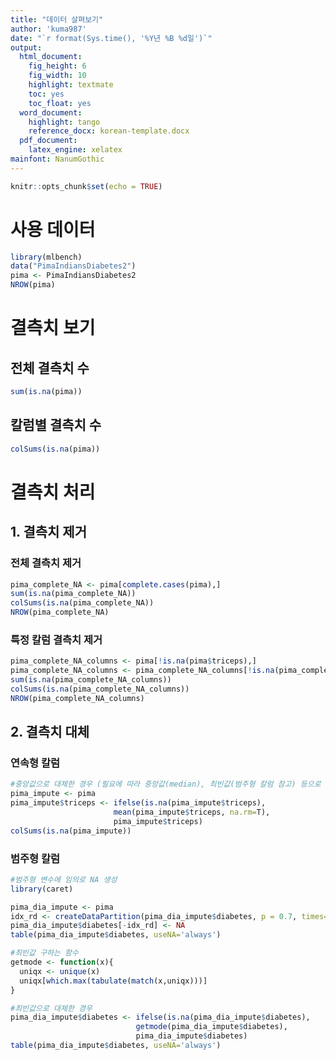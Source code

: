 ```yaml
---
title: "데이터 살펴보기"
author: 'kuma987'
date: "`r format(Sys.time(), '%Y년 %B %d일')`"
output:
  html_document: 
    fig_height: 6
    fig_width: 10
    highlight: textmate
    toc: yes
    toc_float: yes
  word_document:
    highlight: tango
    reference_docx: korean-template.docx
  pdf_document:
    latex_engine: xelatex
mainfont: NanumGothic
---
```


```r
knitr::opts_chunk$set(echo = TRUE)
```

# 사용 데이터
```r
library(mlbench)
data("PimaIndiansDiabetes2")
pima <- PimaIndiansDiabetes2
NROW(pima)
```

# 결측치 보기
## 전체 결측치 수
```r
sum(is.na(pima))
```
## 칼럼별 결측치 수
```r
colSums(is.na(pima))
```

# 결측치 처리
## 1. 결측치 제거
### 전체 결측치 제거
```r
pima_complete_NA <- pima[complete.cases(pima),]
sum(is.na(pima_complete_NA))
colSums(is.na(pima_complete_NA))
NROW(pima_complete_NA)
```
### 특정 칼럼 결측치 제거
```r
pima_complete_NA_columns <- pima[!is.na(pima$triceps),]
pima_complete_NA_columns <- pima_complete_NA_columns[!is.na(pima_complete_NA_columns$insulin),]
sum(is.na(pima_complete_NA_columns))
colSums(is.na(pima_complete_NA_columns))
NROW(pima_complete_NA_columns)
```

## 2. 결측치 대체
### 연속형 칼럼
```r
#중앙값으로 대체한 경우 (필요에 따라 중앙값(median), 최빈값(범주형 칼럼 참고) 등으로 대체하기도 함)
pima_impute <- pima
pima_impute$triceps <- ifelse(is.na(pima_impute$triceps),
                       mean(pima_impute$triceps, na.rm=T), 
                       pima_impute$triceps)
colSums(is.na(pima_impute))
```

### 범주형 칼럼
```r
#범주형 변수에 임의로 NA 생성
library(caret)
```

```r
pima_dia_impute <- pima
idx_rd <- createDataPartition(pima_dia_impute$diabetes, p = 0.7, times=1,list=F)
pima_dia_impute$diabetes[-idx_rd] <- NA
table(pima_dia_impute$diabetes, useNA='always')

#최빈값 구하는 함수
getmode <- function(x){
  uniqx <- unique(x)
  uniqx[which.max(tabulate(match(x,uniqx)))]
}

#최빈값으로 대체한 경우
pima_dia_impute$diabetes <- ifelse(is.na(pima_dia_impute$diabetes),
                            getmode(pima_dia_impute$diabetes),
                            pima_dia_impute$diabetes)
table(pima_dia_impute$diabetes, useNA='always')
```

